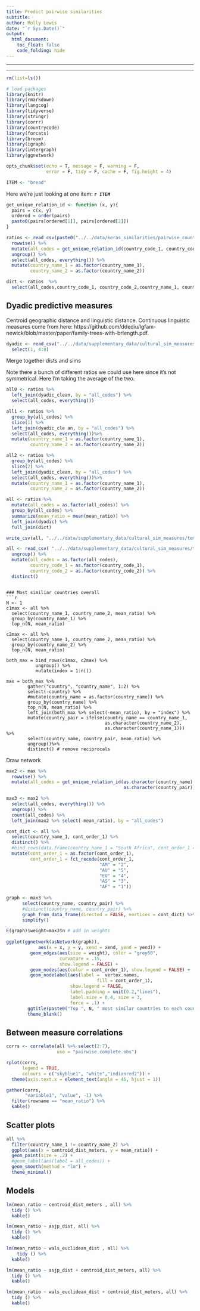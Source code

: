 ```yaml
---
title: Predict pairwise similarities
subtitle: 
author: Molly Lewis 
date: "`r Sys.Date()`"
output: 
  html_document:
    toc_float: false
    code_folding: hide
---
```

  
******
******
  
```r
rm(list=ls())

# load packages
library(knitr)
library(rmarkdown)
library(langcog)
library(tidyverse)
library(stringr)
library(corrr)
library(countrycode)
library(forcats)
library(broom)
library(igraph)
library(intergraph)
library(ggnetwork)

opts_chunk$set(echo = T, message = F, warning = F, 
               error = F, tidy = F, cache = F, fig.height = 4)
```

```r
ITEM <- "bread"
``` 
Here we're just looking at one item: __`r ITEM`__

```r
get_unique_relation_id <- function (x, y){
  pairs = c(x, y)
  ordered = order(pairs)
  paste0(pairs[ordered[1]], pairs[ordered[2]])
}

ratios <- read_csv(paste0("../../data/keras_similarities/pairwise_country/",ITEM, "_sim_ratios.csv")) %>%
  rowwise() %>%
  mutate(all_codes = get_unique_relation_id(country_code_1, country_code_2))  %>%
  ungroup() %>%
  select(all_codes, everything()) %>%
  mutate(country_name_1 = as.factor(country_name_1),
         country_name_2 = as.factor(country_name_2))

dict <- ratios  %>%
  select(all_codes,country_code_1, country_code_2,country_name_1, country_name_2, cont_order_1, cont_order_2 )

```



## Dyadic predictive measures

Centroid geographic distance and linguistic distance. 
Continuous linguistic measures come from here: https://github.com/ddediu/lgfam-newick/blob/master/paper/family-trees-with-brlength.pdf. 
```r
dyadic <- read_csv("../../data/supplementary_data/cultural_sim_measures/all_dyadic_vars.csv")  %>%
  select(1, 4:8)
```

Merge together dists and sims

Note there a bunch of different ratios we could use here since it's not symmetrical. Here I'm taking the average of the two.
```r
all0 <- ratios %>%
  left_join(dyadic_clean, by = "all_codes") %>%
  select(all_codes, everything())

all1 <- ratios %>%
  group_by(all_codes) %>%
  slice(1) %>%
  left_join(dyadic_cle an, by = "all_codes") %>%
  select(all_codes, everything())%>%
  mutate(country_name_1 = as.factor(country_name_1),
         country_name_2 = as.factor(country_name_2))

all2 <- ratios %>%
  group_by(all_codes) %>%
  slice(2) %>%
  left_join(dyadic_clean, by = "all_codes") %>%
  select(all_codes, everything())%>%
  mutate(country_name_1 = as.factor(country_name_1),
         country_name_2 = as.factor(country_name_2))
```

```r
all <- ratios %>%   
  mutate(all_codes = as.factor(all_codes)) %>%
  group_by(all_codes) %>%
  summarize(mean_ratio = mean(mean_ratio)) %>%
  left_join(dyadic) %>%
  full_join(dict) 

write_csv(all, "../../data/supplementary_data/cultural_sim_measures/temp.csv")

all <- read_csv( "../../data/supplementary_data/cultural_sim_measures/temp.csv") %>% 
  ungroup() %>%
  mutate(all_codes = as.factor(all_codes),
         country_code_1 = as.factor(country_code_1),
         country_code_2 = as.factor(country_code_2)) %>%
  distinct()
```
```

### Most similiar countries overall
```r
N <- 1
c1max <- all %>%
  select(country_name_1, country_name_2, mean_ratio) %>%
  group_by(country_name_1) %>%
  top_n(N, mean_ratio)

c2max <- all %>%
  select(country_name_1, country_name_2, mean_ratio) %>%
  group_by(country_name_2) %>%
  top_n(N, mean_ratio)

both_max = bind_rows(c1max, c2max) %>%
           ungroup() %>%
           mutate(index = 1:n())

max = both_max %>%
        gather("country", "country_name", 1:2) %>%
        select(-country) %>%
        #mutate(country_name = as.factor(country_name)) %>%
        group_by(country_name) %>%
        top_n(N, mean_ratio) %>%
        left_join(both_max %>% select(-mean_ratio), by = "index") %>%
        mutate(country_pair = ifelse(country_name == country_name_1, 
                                     as.character(country_name_2),
                                     as.character(country_name_1))) %>%
        select(country_name, country_pair, mean_ratio) %>%
        ungroup()%>%
        distinct() # remove reciprocals 
```

Draw network
```r
max2 <- max %>%
  rowwise() %>%
  mutate(all_codes = get_unique_relation_id(as.character(country_name),
                                            as.character(country_pair)))  

max3 <- max2 %>%
  select(all_codes, everything()) %>%
  ungroup() %>%
  count(all_codes) %>%
  left_join(max2 %>% select(-mean_ratio), by = "all_codes")

cont_dict <- all %>%
  select(country_name_1, cont_order_1) %>%
  distinct() %>%
  #bind_rows(data.frame(country_name_1 = "South Africa", cont_order_1 = 1)) %>%
  mutate(cont_order_1 = as.factor(cont_order_1),
         cont_order_1 = fct_recode(cont_order_1, 
                                   "AM" = "2",
                                   "AU" = "5",
                                   "EU" = "4",
                                   "AS" = "3",
                                   "AF" = "1")) 
 
graph <- max3 %>%
      select(country_name, country_pair) %>%
      #distinct(country_name, country_pair) %>%
      graph_from_data_frame(directed = FALSE, vertices = cont_dict) %>%
      simplify() 

E(graph)$weight=max3$n # add in weights
  
ggplot(ggnetwork(asNetwork(graph)), 
            aes(x = x, y = y, xend = xend, yend = yend)) +
         geom_edges(aes(size = weight), color = "grey60", 
                    curvature = .15, 
                    show.legend = FALSE) +
         geom_nodes(aes(color = cont_order_1), show.legend = FALSE) +
         geom_nodelabel(aes(label =  vertex.names,
                                  fill = cont_order_1), 
                        show.legend = FALSE, 
                        label.padding = unit(0.2,"lines"), 
                        label.size = 0.4, size = 3,
                        force = .1) +
        ggtitle(paste0("Top ", N, " most similar countries to each country")) +
        theme_blank()
```

## Between measure correlations
```r
corrs <- correlate(all %>% select(2:7), 
                   use = "pairwise.complete.obs")   

rplot(corrs, 
      legend = TRUE,
      colours = c("skyblue1", "white","indianred2")) +
  theme(axis.text.x = element_text(angle = 45, hjust = 1))

gather(corrs, 
       "variable1", "value", -1) %>%
  filter(rowname == "mean_ratio") %>%
  kable()
```

## Scatter plots
```r
all %>%
  filter(country_name_1 != country_name_2) %>%
  ggplot(aes(x = centroid_dist_meters, y = mean_ratio)) +
  geom_point(size = .2) +
  #geom_label(aes(label = all_codes)) +
  geom_smooth(method = "lm") +
  theme_minimal()
```

## Models
```r
lm(mean_ratio ~ centroid_dist_meters , all) %>%
  tidy () %>%
  kable()

lm(mean_ratio ~ asjp_dist, all) %>%
  tidy () %>%
  kable()

lm(mean_ratio ~ wals_euclidean_dist , all) %>%
    tidy () %>%
  kable()

lm(mean_ratio ~ asjp_dist + centroid_dist_meters, all) %>%
  tidy () %>%
  kable()

lm(mean_ratio ~ wals_euclidean_dist + centroid_dist_meters, all) %>%
  tidy () %>%
  kable()
```
